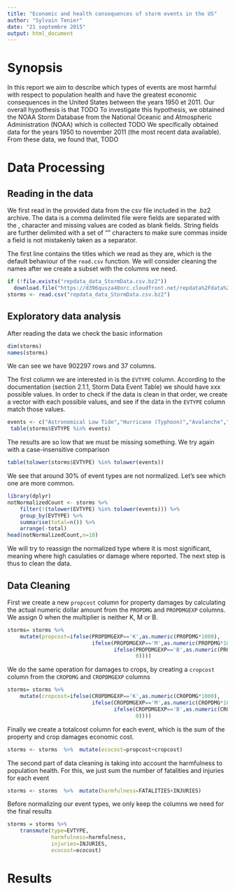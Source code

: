 ```yaml
---
title: "Economic and health consequences of storm events in the US"
author: "Sylvain Tenier"
date: "21 septembre 2015"
output: html_document
---
```


# Synopsis

In this report we aim to describe which types of events are most harmful with respect to population health and have the greatest economic consequences in the United States between the years 1950 et 2011.
Our overall hypothesis is that TODO
To investigate this hypothesis, we obtained the NOAA Storm Database from the  National Oceanic
 and Atmospheric Administration (NOAA) which is collected TODO
We specifically obtained data for the years 1950 to november 2011 (the most recent data available). 
From these data, we found that, TODO

# Data Processing

## Reading in the  data

We first read in the provided data from the csv file included in the .bz2 archive. The data is a comma delimited file were fields are separated with the , character and missing values are coded as blank fields. String fields are further delimited with a set of "" characters to make sure commas inside a field is not mistakenly taken as a separator.

The first line contains the titles which we read as they are, which is the default behaviour of the `read.csv` function. We will consider cleaning the names after we create a subset with the columns we need.

```r
if (!file.exists("repdata_data_StormData.csv.bz2"))
  download.file("https://d396qusza40orc.cloudfront.net/repdata%2Fdata%2FStormData.csv.bz2",destfile = "repdata_data_StormData.csv.bz2",method="curl")
storms <- read.csv("repdata_data_StormData.csv.bz2")
```

## Exploratory data analysis

After reading the data we check the basic information

```r
dim(storms)
names(storms)
```
We can see we have 902297 rows and 37 columns.

The first column we are interested in is the `EVTYPE` column. According to the documentation (section 2.1.1,  Storm Data Event Table) we should have xxx possible values. In order to check if the data is clean in that order, we create a vector with each possible values, and see if the data in the `EVTYPE` column match those values.

```r
events <- c("Astronomical Low Tide","Hurricane (Typhoon)","Avalanche","Ice Storm","Blizzard","Lake-Effect Snow","Coastal Flood","Lakeshore Flood","Cold/Wind Chill","Lightning","Debris Flow","Marine Hail","Dense Fog","Marine High Wind","Dense Smoke","Marine Strong Wind","Drought","Marine Thunderstorm Wind","Dust Devil","Rip Current","Dust Storm","Seiche","Excessive Heat","Sleet","Extreme Cold/Wind Chill","Storm Surge/Tide","Flash Flood","Strong Wind","Flood","Thunderstorm Wind","Frost/Freeze","Tornado","Funnel Cloud","Tropical Depression","Freezing Fog","Tropical Storm","Hail","Tsunami","Heat","Volcanic Ash","Heavy Rain","Waterspout","Heavy Snow","Wildfire","High Surf","Winter Storm","High Wind","Winter Weather")
 table(storms$EVTYPE %in% events)
```
The results are so low that we must be missing something. We try again with a case-insensitive  comparison
```r
table(tolower(storms$EVTYPE) %in% tolower(events))
```
We see that around 30% of event types are not normalized. Let's see which one are more common.

```r
library(dplyr)
notNormalizedCount <- storms %>%
    filter(!(tolower(EVTYPE) %in% tolower(events))) %>%
    group_by(EVTYPE) %>% 
    summarise(total=n()) %>%
    arrange(-total)
head(notNormalizedCount,n=10)
```

We will try to reassign the normalized type where it is most significant, meaning where high casulaties or damage where reported. The next step is thus to clean the data.

## Data Cleaning


First  we create a new `propcost` column for property damages by calculating the actual numeric  dollar amount from the `PROPDMG` and `PROPDMGEXP` columns. We assign 0 when the multiplier is neither K, M or B.

```r
storms= storms %>% 
    mutate(propcost=ifelse(PROPDMGEXP=='K',as.numeric(PROPDMG*1000),
                           ifelse(PROPDMGEXP=='M',as.numeric(PROPDMG*1000000),
                                  ifelse(PROPDMGEXP=='B',as.numeric(PROPDMG*1000000000),
                                         0))))
```

We do the same operation for damages to crops, by creating a `cropcost` column from the `CROPDMG` and `CROPDMGEXP` columns

```r
storms= storms %>% 
    mutate(cropcost=ifelse(CROPDMGEXP=='K',as.numeric(CROPDMG*1000),
                           ifelse(CROPDMGEXP=='M',as.numeric(CROPDMG*1000000),
                                  ifelse(CROPDMGEXP=='B',as.numeric(CROPDMG*1000000000),
                                         0))))
```

Finally we create a totalcost column for each event, which is the sum of the property and crop damages economic cost.
```r
storms <- storms  %>%  mutate(ecocost=propcost+cropcost)
```

The second part of data cleaning is taking into account the  harmfulness to population health. For this, we just sum the number of fatalities and injuries for each event

```r
storms <- storms  %>%  mutate(harmfulness=FATALITIES+INJURIES)
```

Before normalizing our event types, we only keep the columns we need for the final results

```r
storms = storms %>%
    transmute(type=EVTYPE,
              harmfulness=harmfulness,
              injuries=INJURIES,
              ecocost=ecocost)
```


# Results